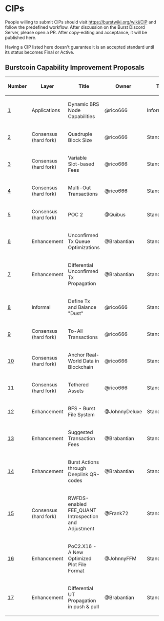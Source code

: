 =CIPs=

People willing to submit CIPs should visit
https://burstwiki.org/wiki/CIP and follow the predefined
workflow. After discussion on the Burst Discord Server, please open a
PR. After copy-editing and acceptance, it will be published here.

Having a CIP listed here doesn't guarantee it is an accepted standard
until its status becomes Final or Active.

==Burstcoin Capability Improvement Proposals==

{| class="wikitable sortable" style="width: auto; text-align: center; font-size: smaller; table-layout: fixed;"
!Number
!Layer
!Title
!Owner
!Type
!Status
|- 
| [[cip-0001.mediawiki|1]]
| Applications
| Dynamic BRS Node Capabilities
| @rico666
| Informational
| Draft
|-
| [[cip-0002.mediawiki|2]]
| Consensus (hard fork)
| Quadruple Block Size
| @rico666
| Standard
| Active
|-
| [[cip-0003.mediawiki|3]]
| Consensus (hard fork)
| Variable Slot-based Fees
| @rico666
| Standard
| Active
|-
| [[cip-0004.mediawiki|4]]
| Consensus (hard fork)
| Multi-Out Transactions
| @rico666
| Standard
| Active
|-
| [[cip-0005.mediawiki|5]]
| Consensus (hard fork)
| POC 2
| @Quibus
| Standard
| Active
|-
| [[cip-0006.mediawiki|6]]
| Enhancement
| Unconfirmed Tx Queue Optimizations
| @Brabantian
| Standard
| Active
|-
| [[cip-0007.mediawiki|7]]
| Enhancement
| Differential Unconfirmed Tx Propagation
| @Brabantian
| Standard
| Active
|-
| [[cip-0008.mediawiki|8]]
| Informal
| Define Tx and Balance "Dust"
| @rico666
| Standard
| Draft
|-
| [[cip-0009.md|9]]
| Consensus (hard fork)
| To-All Transactions
| @rico666
| Standard
| Draft
|-
| [[cip-0010.mediawiki|10]]
| Consensus (hard fork)
| Anchor Real-World Data in Blockchain
| @rico666
| Standard
| Draft
|-
| [[cip-0011.md|11]]
| Consensus (hard fork)
| Tethered Assets
| @rico666
| Standard
| Draft
|-
| [[cip-0012.mediawiki|12]]
| Enhancement
| BFS - Burst File System
| @JohnnyDeluxe
| Standard
| Draft
|-
| [[cip-0013.mediawiki|13]]
| Enhancement
| Suggested Transaction Fees
| @Brabantian
| Standard
| Draft
|-
| [[cip-0014.md|14]]
| Enhancement
| Burst Actions through Deeplink QR-codes
| @Brabantian
| Standard
| Active
|-
| [[cip-0015.md|15]]
| Consensus (hard fork)
| RWFDS-enabled FEE_QUANT Introspection and Adjustment
| @Frank72
| Standard
| Draft
|-
| [[cip-0016.md|16]]
| Enhancement
| PoC2.X16 - A New Optimized Plot File Format
| @JohnnyFFM
| Standard
| Draft
|-
| [[cip-0017.md|17]]
| Enhancement
| Differential UT Propagation in push & pull
| @Brabantian
| Standard
| Accepted
|}

<!-- IMPORTANT!  See the instructions at the top of this page, do NOT JUST add CIPs here! -->
